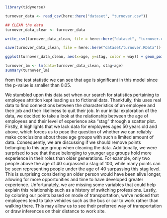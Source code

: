 ```r
library(tidyverse)

turnover_data <- read_csv(here::here("dataset", "turnover.csv"))

## CLEAN the data
turnover_data_clean <- turnover_data

write_csv(turnover_data_clean, file = here::here("dataset", "turnover.csv"))

save(turnover_data_clean, file = here::here("dataset/turnover.RData"))
```

```r
ggplot(turnover_data_clean, aes(x=age, y=stag, color = way)) + geom_point()+labs(y="experience")

```


```r
turnover_lm <- lm(data=turnover_data_clean, stag~age)
summary(turnover_lm)
```

from the test statistic we can see that age is significant in this model since the p-value is smaller than 0.05.



We stumbled upon this data set when our search for statistics pertaining to employee attrition kept leading us to fictional data. Thankfully, this uses real data to find connections between the characteristics of an employee and their job and their likeliness to quit their job. In our initial exploration of the data, we decided to take a look at the relationship between the age of employees and their level of experience aka "stag" through a scatter plot. Firstly, it highlights that we lack data for employees ages 50 years old and above, which forces us to pose the question of whether we can reliably make conclusions about these age groups with such a limited amount of data. Consequently, we are discussing if we should remove points belonging to this age group when cleaning the data. Additionally, we were surprised to see that those belonging to younger age groups hold more experience in their roles than older generations. For example, only two people above the age of 40 surpassed a stag of 100, while many points can be seen representing people under the age of 40 surpassing this stag level. This is surprising considering an older person would have been alive longer, allowing for more opportunities and time to have developed greater experience. Unfortunately, we are missing some variables that could help explain this relationship such as a history of switching professions. Lastly, by coloring our points based on mode of transportation, we've noticed that employees tend to take vehicles such as the bus or car to work rather than walking there. This may allow us to see their preferred way of transportation or draw inferences on their distance to work site.


